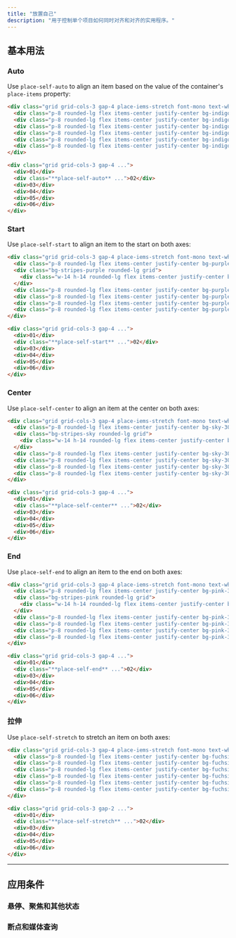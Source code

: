 ```yaml
---
title: "放置自己"
description: "用于控制单个项目如何同时对齐和对齐的实用程序。"
---
```




## 基本用法

### Auto

Use `place-self-auto` to align an item based on the value of the container's `place-items` property:

```html {{ example: true }}
<div class="grid grid-cols-3 gap-4 place-iems-stretch font-mono text-white text-sm font-bold leading-6">
  <div class="p-8 rounded-lg flex items-center justify-center bg-indigo-300 dark:bg-indigo-800 dark:text-indigo-400">01</div>
  <div class="p-8 rounded-lg flex items-center justify-center bg-indigo-500 shadow-lg palce-self-auto">02</div>
  <div class="p-8 rounded-lg flex items-center justify-center bg-indigo-300 dark:bg-indigo-800 dark:text-indigo-400">03</div>
  <div class="p-8 rounded-lg flex items-center justify-center bg-indigo-300 dark:bg-indigo-800 dark:text-indigo-400">04</div>
  <div class="p-8 rounded-lg flex items-center justify-center bg-indigo-300 dark:bg-indigo-800 dark:text-indigo-400">05</div>
  <div class="p-8 rounded-lg flex items-center justify-center bg-indigo-300 dark:bg-indigo-800 dark:text-indigo-400">06</div>
</div>
```

```html
<div class="grid grid-cols-3 gap-4 ...">
  <div>01</div>
  <div class="**place-self-auto** ...">02</div>
  <div>03</div>
  <div>04</div>
  <div>05</div>
  <div>06</div>
</div>
```

### Start

Use `place-self-start` to align an item to the start on both axes:

```html {{ example: true }}
<div class="grid grid-cols-3 gap-4 place-iems-stretch font-mono text-white text-sm font-bold leading-6">
  <div class="p-8 rounded-lg flex items-center justify-center bg-purple-300 dark:bg-purple-800 dark:text-purple-400">01</div>
  <div class="bg-stripes-purple rounded-lg grid">
    <div class="w-14 h-14 rounded-lg flex items-center justify-center bg-purple-500 shadow-lg place-self-start">02</div>
  </div>
  <div class="p-8 rounded-lg flex items-center justify-center bg-purple-300 dark:bg-purple-800 dark:text-purple-400">03</div>
  <div class="p-8 rounded-lg flex items-center justify-center bg-purple-300 dark:bg-purple-800 dark:text-purple-400">04</div>
  <div class="p-8 rounded-lg flex items-center justify-center bg-purple-300 dark:bg-purple-800 dark:text-purple-400">05</div>
  <div class="p-8 rounded-lg flex items-center justify-center bg-purple-300 dark:bg-purple-800 dark:text-purple-400">06</div>
</div>
```

```html
<div class="grid grid-cols-3 gap-4 ...">
  <div>01</div>
  <div class="**place-self-start** ...">02</div>
  <div>03</div>
  <div>04</div>
  <div>05</div>
  <div>06</div>
</div>
```

### Center

Use `place-self-center` to align an item at the center on both axes:

```html {{ example: true }}
<div class="grid grid-cols-3 gap-4 place-iems-stretch font-mono text-white text-sm font-bold leading-6">
  <div class="p-8 rounded-lg flex items-center justify-center bg-sky-300 dark:bg-sky-800 dark:text-sky-500">01</div>
  <div class="bg-stripes-sky rounded-lg grid">
    <div class="w-14 h-14 rounded-lg flex items-center justify-center bg-sky-500 shadow-lg place-self-center">02</div>
  </div>
  <div class="p-8 rounded-lg flex items-center justify-center bg-sky-300 dark:bg-sky-800 dark:text-sky-500">03</div>
  <div class="p-8 rounded-lg flex items-center justify-center bg-sky-300 dark:bg-sky-800 dark:text-sky-500">04</div>
  <div class="p-8 rounded-lg flex items-center justify-center bg-sky-300 dark:bg-sky-800 dark:text-sky-500">05</div>
  <div class="p-8 rounded-lg flex items-center justify-center bg-sky-300 dark:bg-sky-800 dark:text-sky-500">06</div>
</div>
```

```html
<div class="grid grid-cols-3 gap-4 ...">
  <div>01</div>
  <div class="**place-self-center** ...">02</div>
  <div>03</div>
  <div>04</div>
  <div>05</div>
  <div>06</div>
</div>
```

### End

Use `place-self-end` to align an item to the end on both axes:

```html {{ example: true }}
<div class="grid grid-cols-3 gap-4 place-iems-stretch font-mono text-white text-sm font-bold leading-6">
  <div class="p-8 rounded-lg flex items-center justify-center bg-pink-300 dark:bg-pink-800 dark:text-pink-400">01</div>
  <div class="bg-stripes-pink rounded-lg grid">
    <div class="w-14 h-14 rounded-lg flex items-center justify-center bg-pink-500 shadow-lg place-self-end">02</div>
  </div>
  <div class="p-8 rounded-lg flex items-center justify-center bg-pink-300 dark:bg-pink-800 dark:text-pink-400">03</div>
  <div class="p-8 rounded-lg flex items-center justify-center bg-pink-300 dark:bg-pink-800 dark:text-pink-400">04</div>
  <div class="p-8 rounded-lg flex items-center justify-center bg-pink-300 dark:bg-pink-800 dark:text-pink-400">05</div>
  <div class="p-8 rounded-lg flex items-center justify-center bg-pink-300 dark:bg-pink-800 dark:text-pink-400">06</div>
</div>
```

```html
<div class="grid grid-cols-3 gap-4 ...">
  <div>01</div>
  <div class="**place-self-end** ...">02</div>
  <div>03</div>
  <div>04</div>
  <div>05</div>
  <div>06</div>
</div>
```

### 拉伸

Use `place-self-stretch` to stretch an item on both axes:

```html {{ example: true }}
<div class="grid grid-cols-3 gap-4 place-iems-stretch font-mono text-white text-sm font-bold leading-6">
  <div class="p-8 rounded-lg flex items-center justify-center bg-fuchsia-300 dark:bg-fuchsia-800 dark:text-fuchsia-400">01</div>
  <div class="p-8 rounded-lg flex items-center justify-center bg-fuchsia-500 shadow-lg place-self-stretch">02</div>
  <div class="p-8 rounded-lg flex items-center justify-center bg-fuchsia-300 dark:bg-fuchsia-800 dark:text-fuchsia-400">03</div>
  <div class="p-8 rounded-lg flex items-center justify-center bg-fuchsia-300 dark:bg-fuchsia-800 dark:text-fuchsia-400">04</div>
  <div class="p-8 rounded-lg flex items-center justify-center bg-fuchsia-300 dark:bg-fuchsia-800 dark:text-fuchsia-400">05</div>
  <div class="p-8 rounded-lg flex items-center justify-center bg-fuchsia-300 dark:bg-fuchsia-800 dark:text-fuchsia-400">06</div>
</div>
```

```html
<div class="grid grid-cols-3 gap-2 ...">
  <div>01</div>
  <div class="**place-self-stretch** ...">02</div>
  <div>03</div>
  <div>04</div>
  <div>05</div>
  <div>06</div>
</div>
```

---

## <Heading ignore>应用条件</Heading>

### <Heading ignore>悬停、聚焦和其他状态</Heading>

<HoverFocusAndOtherStates defaultClass="place-self-start" featuredClass="place-self-end" />

### <Heading ignore>断点和媒体查询</Heading>

<BreakpointsAndMediaQueries defaultClass="place-self-start" featuredClass="place-self-end" />
